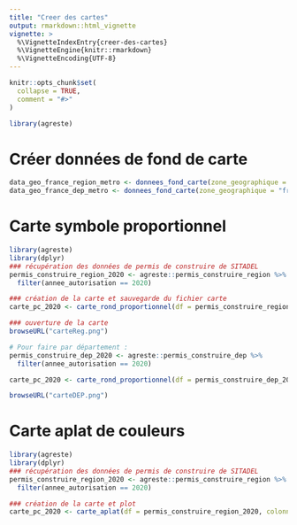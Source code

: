 ```yaml
---
title: "Creer des cartes"
output: rmarkdown::html_vignette
vignette: >
  %\VignetteIndexEntry{creer-des-cartes}
  %\VignetteEngine{knitr::rmarkdown}
  %\VignetteEncoding{UTF-8}
---
```


```r
knitr::opts_chunk$set(
  collapse = TRUE,
  comment = "#>"
)
```

```r
library(agreste)
```

<!-- WARNING - This vignette is generated by {fusen} from /dev/flat_carte.Rmd: do not edit by hand -->

# Créer données de fond de carte

```r
data_geo_france_region_metro <- donnees_fond_carte(zone_geographique = "france", niveau_representation = "region_metro")
data_geo_france_dep_metro <- donnees_fond_carte(zone_geographique = "france", niveau_representation = "departement_metro")
```

# Carte symbole proportionnel

```r
library(agreste)
library(dplyr)
### récupération des données de permis de construire de SITADEL 
permis_construire_region_2020 <- agreste::permis_construire_region %>% 
  filter(annee_autorisation == 2020)

### création de la carte et sauvegarde du fichier carte
carte_pc_2020 <- carte_rond_proportionnel(df = permis_construire_region_2020, colonne_code_zone_geo = REG, colonne_volume = PC, titre_carte = "Carte 1", sous_titre_carte = "Nombre de permis de construire délivré en 2020 par région", titre_legende_volume = "Nombre de permis de construire", save_carte = TRUE, path_carte = "carteReg.png")

### ouverture de la carte
browseURL("carteReg.png")

# Pour faire par département :
permis_construire_dep_2020 <- agreste::permis_construire_dep %>%
  filter(annee_autorisation == 2020)

carte_pc_2020 <- carte_rond_proportionnel(df = permis_construire_dep_2020, colonne_code_zone_geo = DEP, colonne_volume = PC, niveau_representation = "departement_metro", titre_carte = "Carte 2", sous_titre_carte = "Nombre de permis de construire délivré en 2020 par département", titre_legende_volume = "Nombre de permis de construire", save_carte = TRUE, path_carte = "carteDEP.png", taille_max_rond = 3)

browseURL("carteDEP.png")

```

# Carte aplat de couleurs

```r
library(agreste)
library(dplyr)
### récupération des données de permis de construire de SITADEL 
permis_construire_region_2020 <- agreste::permis_construire_region %>% 
  filter(annee_autorisation == 2020)

### création de la carte et plot
carte_pc_2020 <- carte_aplat(df = permis_construire_region_2020, colonne_code_zone_geo = REG, colonne_volume = PC, titre_carte = "Carte 1", sous_titre_carte = "Nombre de permis de construire délivré en 2020 par région", titre_legende_volume = "Nombre de permis de construire", save_carte = FALSE)

```

